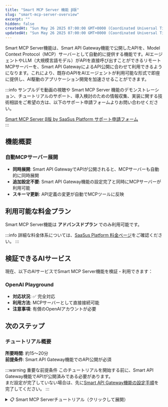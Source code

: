 ```yaml
---
title: "Smart MCP Server 機能 β版"
slug: "smart-mcp-server-overview"
excerpt: ""
hidden: false
createdAt: "Sun May 26 2025 07:00:00 GMT+0000 (Coordinated Universal Time)"
updatedAt: "Sun May 26 2025 07:00:00 GMT+0000 (Coordinated Universal Time)"
---
```


Smart MCP Server機能は、Smart API Gateway機能で公開したAPIを、Model Context Protocol（MCP）サーバーとして自動的に提供する機能です。AIエージェントやLLM（大規模言語モデル）がAPIを直接呼び出すことができるリモートMCPサーバーを、Smart API GatewayによるAPI公開に合わせて利用できるようになります。これにより、既存のAPIをAIエージェントが利用可能な形式で即座に提供し、AI駆動のアプリケーション開発を加速させることができます。

:::info
サンプルデモ動画の視聴や Smart MCP Server 機能のデモンストレーション、チュートリアルのサポート、導入検討のための情報収集、実装に関する技術相談をご希望の方は、以下のサポート申請フォームよりお問い合わせください。

[Smart MCP Server β版 by SaaSus Platform サポート申請フォーム](https://forms.gle/DVDqrcNc525E9GG68)<br/>
:::

## 機能概要

### 自動MCPサーバー展開
- **同時展開**: Smart API GatewayでAPIが公開されると、MCPサーバーも自動的に同時展開
- **追加設定不要**: Smart API Gateway機能の設定完了と同時にMCPサーバーが利用可能
- **スキーマ更新**: API定義の変更が自動でMCPツールに反映

## 利用可能な料金プラン

Smart MCP Server機能は **アドバンスドプラン** でのみ利用可能です。

:::info
詳細な料金体系については、[SaaSus Platform 料金ページ](https://www.saasus.io/pricing/)をご確認ください。
:::

## 検証できるAIサービス

現在、以下のAIサービスでSmart MCP Server機能を検証・利用できます：

### OpenAI Playground
- **対応状況**: ✅ 完全対応
- **利用方法**: MCPサーバーとして直接接続可能
- **注意事項**: 有償のOpenAIアカウントが必要

## 次のステップ

### チュートリアル概要

**所要時間**: 約15〜20分  
**前提条件**: Smart API Gateway機能でのAPI公開が必須

:::warning 重要な前提条件
このチュートリアルを開始する前に、Smart API Gateway機能でAPIが公開済みである必要があります。<br/>
まだ設定が完了していない場合は、先に[Smart API Gateway機能の設定手順](./manual.mdx)を完了してください。
:::

<details>
<summary>📋 Smart MCP Serverチュートリアル（クリックして展開）</summary>
<div>

このチュートリアルでは、Smart API Gateway機能で公開したAPIを、AIエージェント体験サービスが利用できるMCPサーバーとして公開する手順を説明します。

### 前提条件

このチュートリアルを開始する前に、以下が完了していることを確認してください：

- Smart API Gateway機能でAPIが公開済みであること
- SaaSus Platform開発コンソールへのアクセス権限があること

:::info
Smart MCP Server機能は、Smart API Gateway機能で公開されたAPIを自動的にMCPサーバーとして提供します。<br/>
まだSmart API Gateway機能を設定していない場合は、先に[設定手順](./manual.mdx)を完了してください。
:::

---

## Step 1: SaaSus Platform開発コンソールにアクセス

1. [SaaSus Platform開発コンソール](https://settings.console.saasus.io/dashboard)にログインします。
2. 左側のメニューから **Smart API Gateway** を選択します。
3. APIが公開されている状態であることを確認します。

![smart-mcp-server-tutorial-1](/ja/img/api-gateway-function/smart-mcp-server-tutorial-1.png)

---

## Step 2: MCPサーバーエンドポイントの確認

Smart API Gateway機能でAPIが正常に公開されると、以下の情報が表示されますので控えてください。

- **MCPサーバーエンドポイント**: AIエージェント体験サービスが接続するためのエンドポイント

![smart-mcp-server-tutorial-2](/ja/img/api-gateway-function/smart-mcp-server-tutorial-2.png)

---

## Step 3: APIキーの確認

SaaS運用コンソール→ユーザー管理の画面から、特定のユーザーのAction列のAPIキー管理ボタンを押下後
ダイアログでAPIキーが表示されますので控えてください。（もし未発行の場合は、新しく発行してください）

![smart-mcp-server-tutorial-3](/ja/img/api-gateway-function/smart-mcp-server-tutorial-3.png)

## Step 4: OpenAI Playgroundの利用準備

:::warning 重要な注意事項
OpenAI Playgroundの利用には**有償のOpenAIアカウント**が必要です。無料アカウントでは利用できません。<br/>
また、API呼び出しごとに利用料金が発生しますので、予算設定等の適切な管理を行ってください。
:::

### OpenAIアカウントの準備

このステップでは、OpenAI Playgroundを利用するための前提条件を確認し、必要なアカウント設定を行います。

#### 1. OpenAIアカウントの作成・ログイン

1. [OpenAI](https://openai.com/) にアクセスします
2. 「Sign up」または「Log in」からアカウントを作成・ログインします
3. 電話番号認証などの必要な認証手続きを完了します

#### 2. 支払い方法の設定（必須）

:::danger 重要
OpenAI Playgroundを利用するには、支払い方法の設定が**必須**です。
:::

1. OpenAI Platform（[platform.openai.com](https://platform.openai.com/)）にログインします
2. 右上のアカウントメニューから「Billing」を選択します
3. 「Payment methods」で有効なクレジットカードを追加します
4. 必要に応じて使用制限（Usage limits）を設定します

#### 3. APIクレジットの確認

1. Billingページで現在のクレジット残高を確認します
2. 残高が不足している場合は、適切な金額をチャージします
3. 月次使用制限を設定して予期しない高額請求を防ぎます

#### 4. OpenAI Playgroundへのアクセス確認

1. [OpenAI Playground](https://platform.openai.com/playground) にアクセスします
2. チャット画面が正常に表示されることを確認します
3. 簡単なメッセージを送信してAPIが利用可能であることを確認します

:::tip
- 使用制限を適切に設定して予算を管理しましょう
- テスト時は少ないトークン数で動作確認を行いましょう
- 不要になったMCP Serverは削除してコストを抑えましょう
:::

---

## Step 5: AIエージェント体験サービスでの接続テスト

:::info
現時点では、OpenAI Playgroundでの接続テストのみサポートしております。
:::

### OpenAI Playground

1. [OpenAI Playground](https://platform.openai.com/playground) にアクセスします
2. **Tools** セクションで **Create...** をクリックします
3. **MCP Server** を選択します
  ![smart-mcp-server-tutorial-4](/ja/img/api-gateway-function/smart-mcp-server-tutorial-4.png)
4. **Add New** を選択します
  ![smart-mcp-server-tutorial-5](/ja/img/api-gateway-function/smart-mcp-server-tutorial-5.png)
5. 表示されたフォームにそれぞれ値を入力します
  - **URL** : 控えておいた**MCPサーバーエンドポイント**
  - **Label** : 任意のラベル
  - **Authentication** : 控えておいた**APIキー**
  ![smart-mcp-server-tutorial-6](/ja/img/api-gateway-function/smart-mcp-server-tutorial-6.png)
6. **Connect**を押下します
7. 成功するとToolsに利用可能なAPI一覧が表示されます。
　![smart-mcp-server-tutorial-7](/ja/img/api-gateway-function/smart-mcp-server-tutorial-7.png)
8. **Add**を押下します
9. **Tools** セクションに追加したMCP Serverが表示されていることを確認します
　![smart-mcp-server-tutorial-8](/ja/img/api-gateway-function/smart-mcp-server-tutorial-8.png)

---

## Step 6: AIエージェント体験サービスからのAPI呼び出しテスト

### OpenAI Playground

1. チャットで、「**MCP Server名**を利用して、**APIエンドポイント**を呼び出して」と入力する
2. 返答を待ち「Approve」が表示されたら、それを押下します
3. 返答を待ち、APIが問題なく呼び出されているか確認します

## Step 7: エラーのトラブルシューティング

### よくある問題と解決方法

#### 1. MCPサーバーに接続できない

**症状**: AIエージェント体験サービスがMCPサーバーに接続できない

**解決方法**:
- API Keyが正しく設定されているか確認
- ネットワーク接続を確認

#### 2. API呼び出しが失敗する

**症状**: MCPサーバー経由でのAPI呼び出しがエラーになる

**解決方法**:
- Smart API Gateway で直接APIが正常に動作するか確認
- API Keyの権限設定を確認
- スロットリング制限に達していないか確認

#### 3. ツールが表示されない

**症状**: AIエージェント体験サービスでツールの一覧が表示されない

**解決方法**:
- Smart API Gateway でAPIが正常に公開されているか確認
- ブラウザのキャッシュをクリアしてから再試行

---

## まとめ

このチュートリアルでは、Smart MCP Server機能を使用してAPIをAIエージェント体験サービス向けに公開する方法を学習しました。

### 完了した内容

- MCPサーバーエンドポイントの確認
- AIエージェント体験サービス（OpenAI Playground）での接続設定
- API呼び出しのテスト

:::info
Smart MCP Server機能に関するご質問やサポートが必要な場合は、[サポート申請フォーム](https://forms.gle/DVDqrcNc525E9GG68)からお問い合わせください。
:::

</div>
</details>